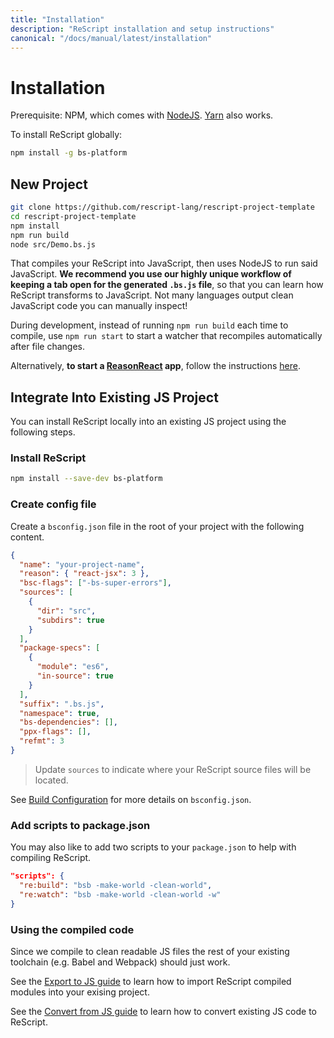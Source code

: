 ```yaml
---
title: "Installation"
description: "ReScript installation and setup instructions"
canonical: "/docs/manual/latest/installation"
---
```


# Installation

Prerequisite: NPM, which comes with [NodeJS](https://nodejs.org/en/). [Yarn](https://yarnpkg.com/en/) also works.

To install ReScript globally:

```sh
npm install -g bs-platform
```

## New Project

```sh
git clone https://github.com/rescript-lang/rescript-project-template
cd rescript-project-template
npm install
npm run build
node src/Demo.bs.js
```

<!-- TODO: rescript template -->

That compiles your ReScript into JavaScript, then uses NodeJS to run said JavaScript. **We recommend you use our highly unique workflow of keeping a tab open for the generated `.bs.js` file**, so that you can learn how ReScript transforms to JavaScript. Not many languages output clean JavaScript code you can manually inspect!

During development, instead of running `npm run build` each time to compile, use `npm run start` to start a watcher that recompiles automatically after file changes.

Alternatively, **to start a [ReasonReact](https://reasonml.github.io/reason-react/en/) app**, follow the instructions [here](https://reasonml.github.io/reason-react/docs/en/installation).

## Integrate Into Existing JS Project

You can install ReScript locally into an existing JS project using the following steps.

### Install ReScript

```sh
npm install --save-dev bs-platform
```

### Create config file

Create a `bsconfig.json` file in the root of your project with the following content.

```json
{
  "name": "your-project-name",
  "reason": { "react-jsx": 3 },
  "bsc-flags": ["-bs-super-errors"],
  "sources": [
    {
      "dir": "src",
      "subdirs": true
    }
  ],
  "package-specs": [
    {
      "module": "es6",
      "in-source": true
    }
  ],
  "suffix": ".bs.js",
  "namespace": true,
  "bs-dependencies": [],
  "ppx-flags": [],
  "refmt": 3
}
```

> Update `sources` to indicate where your ReScript source files will be located.

See [Build Configuration](build-configuration) for more details on `bsconfig.json`.

### Add scripts to package.json

You may also like to add two scripts to your `package.json` to help with compiling ReScript.

```json
"scripts": {
  "re:build": "bsb -make-world -clean-world",
  "re:watch": "bsb -make-world -clean-world -w"
}
```

### Using the compiled code

Since we compile to clean readable JS files the rest of your existing toolchain (e.g. Babel and Webpack) should just work.

See the [Export to JS guide](import-from-export-to-js#export-to-javascript) to learn how to import ReScript compiled modules into your exising project.

See the [Convert from JS guide](converting-from-js) to learn how to convert existing JS code to ReScript.
